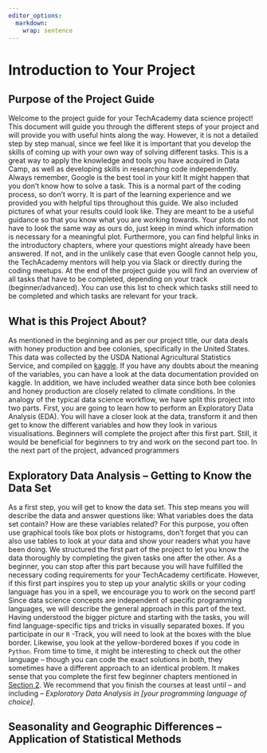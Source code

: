 ```yaml
---
editor_options: 
  markdown: 
    wrap: sentence
---
```


\newpage

# Introduction to Your Project

## Purpose of the Project Guide
Welcome to the project guide for your TechAcademy data science project! This document will guide you through the different steps of your project and will provide you with useful hints along the way. However, it is not a detailed step by step manual, since we feel like it is important that you develop the skills of coming up with your own way of solving different tasks. This is a great way to apply the knowledge and tools you have acquired in Data Camp, as well as developing skills in researching code independently. Always remember, Google is the best tool in your kit! 
It might happen that you don’t know how to solve a task. This is a normal part of the coding process, so don’t worry. It is part of the learning experience and we provided you with helpful tips throughout this guide. We also included pictures of what your results could look like. They are meant to be a useful guidance so that you know what you are working towards. Your plots do not have to look the same way as ours do, just keep in mind which information is necessary for a meaningful plot. Furthermore, you can find helpful links in the introductory chapters, where your questions might already have been answered. If not, and in the unlikely case that even Google cannot help you, the TechAcademy mentors will help you via Slack or directly during the coding meetups.
At the end of the project guide you will find an overview of all tasks that have to be completed, depending on your track (beginner/advanced). You can use this list to check which tasks still need to be completed and which tasks are relevant for your track.


## What is this Project About?
As mentioned in the beginning and as per our project title, our data deals with honey production and bee colonies, specifically in the United States. This data was collected by the USDA National Agricultural Statistics Service, and compiled on [kaggle](https://www.kaggle.com/datasets/kyleahmurphy/nass-honey-bee-20152021?select=NASS_Bee-Stressors_2015-2021.csv). If you have any doubts about the meaning of the variables, you can have a look at the data documentation provided on kaggle. In addition, we have included weather data since both bee colonies and honey production are closely related to climate conditions.
In the analogy of the typical data science workflow, we have split this project into two parts. First, you are going to learn how to perform an Exploratory Data Analysis (EDA). You will have a closer look at the data, transform it and then get to know the different variables and how they look in various visualisations.
Beginners will complete the project after this first part. Still, it would be beneficial for beginners to try and work on the second part too. In the next part of the project, advanced programmers 


## Exploratory Data Analysis -- Getting to Know the Data Set
As a first step, you will get to know the data set. This step means you will describe the data and answer questions like: What variables does the data set contain? How are these variables related? For this purpose, you often use graphical tools like box plots or histograms, don’t forget that you can also use tables to look at your data and show your readers what you have been doing.
We structured the first part of the project to let you know the data thoroughly by completing the given tasks one after the other. As a beginner, you can stop after this part because you will have fulfilled the necessary coding requirements for your TechAcademy certificate. However, if this first part inspires you to step up your analytic skills or your coding language has you in a spell, we encourage you to work on the second part!
Since data science concepts are independent of specific programming languages, we will describe the general approach in this part of the text. Having understood the bigger picture and starting with the tasks, you will find language-specific tips and tricks in visually separated boxes.
If you participate in our `R` -Track, you will need to look at the boxes with the blue border. Likewise, you look at the yellow-bordered boxes if you code in `Python`. From time to time, it might be interesting to check out the other language – though you can code the exact solutions in both, they sometimes have a different approach to an identical problem. It makes sense that you complete the first few beginner chapters mentioned in [Section 2](https://tech-academy-ev.github.io/SoSe22_Honey_and_Bees/whats-data-science-and-how-do-i-do-it.html). We recommend that you finish the courses at least until – and including – *Exploratory Data Analysis in [your programming language of choice]*.


## Seasonality and Geographic Differences -- Application of Statistical Methods

